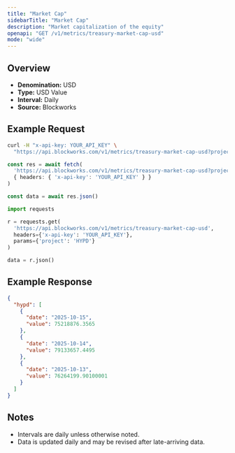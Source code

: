 ```yaml
---
title: "Market Cap"
sidebarTitle: "Market Cap"
description: "Market capitalization of the equity"
openapi: "GET /v1/metrics/treasury-market-cap-usd"
mode: "wide"
---
```


## Overview

- **Denomination:** USD
- **Type:** USD Value
- **Interval:** Daily
- **Source:** Blockworks

## Example Request

<CodeGroup>

```bash cURL
curl -H "x-api-key: YOUR_API_KEY" \
  "https://api.blockworks.com/v1/metrics/treasury-market-cap-usd?project=HYPD"
```

```typescript TypeScript
const res = await fetch(
  'https://api.blockworks.com/v1/metrics/treasury-market-cap-usd?project=HYPD',
  { headers: { 'x-api-key': 'YOUR_API_KEY' } }
)

const data = await res.json()
```

```python Python
import requests

r = requests.get(
  'https://api.blockworks.com/v1/metrics/treasury-market-cap-usd',
  headers={'x-api-key': 'YOUR_API_KEY'},
  params={'project': 'HYPD'}
)

data = r.json()
```

</CodeGroup>

## Example Response

```json
{
  "hypd": [
    {
      "date": "2025-10-15",
      "value": 75218876.3565
    },
    {
      "date": "2025-10-14",
      "value": 79133657.4495
    },
    {
      "date": "2025-10-13",
      "value": 76264199.90100001
    }
  ]
}
```

## Notes
- Intervals are daily unless otherwise noted.
- Data is updated daily and may be revised after late-arriving data.